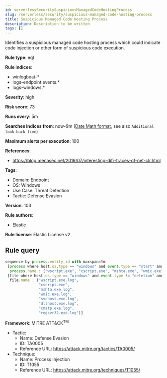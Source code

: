 ```yaml
---
id: serverlessSecuritySuspiciousManagedCodeHostingProcess
slug: /serverless/security/suspicious-managed-code-hosting-process
title: Suspicious Managed Code Hosting Process
description: Description to be written
tags: []
---
```


<div id="suspicious-managed-code-hosting-process"></div>

Identifies a suspicious managed code hosting process which could indicate code injection or other form of suspicious code execution.

**Rule type**: eql

**Rule indices**: 

* winlogbeat-*
* logs-endpoint.events.*
* logs-windows.*

**Severity**: high

**Risk score**: 73

**Runs every**: 5m

**Searches indices from**: now-9m ([Date Math format](((ref))/common-options.html#date-math), see also <DocLink id="serverlessSecurityRulesUiCreate" section="set-the-rules-schedule">`Additional look-back time`</DocLink>)

**Maximum alerts per execution**: 100

**References**: 

* https://blog.menasec.net/2019/07/interesting-difr-traces-of-net-clr.html

**Tags**: 

* Domain: Endpoint
* OS: Windows
* Use Case: Threat Detection
* Tactic: Defense Evasion

**Version**: 103

**Rule authors**: 

* Elastic

**Rule license**: Elastic License v2

## Rule query

```js
sequence by process.entity_id with maxspan=5m
 [process where host.os.type == "windows" and event.type == "start" and
  process.name : ("wscript.exe", "cscript.exe", "mshta.exe", "wmic.exe", "regsvr32.exe", "svchost.exe", "dllhost.exe", "cmstp.exe")]
 [file where host.os.type == "windows" and event.type != "deletion" and
  file.name : ("wscript.exe.log",
               "cscript.exe",
               "mshta.exe.log",
               "wmic.exe.log",
               "svchost.exe.log",
               "dllhost.exe.log",
               "cmstp.exe.log",
               "regsvr32.exe.log")]

```

**Framework**: MITRE ATT&CK<sup>TM</sup>

* Tactic:
    * Name: Defense Evasion
    * ID: TA0005
    * Reference URL: https://attack.mitre.org/tactics/TA0005/
* Technique:
    * Name: Process Injection
    * ID: T1055
    * Reference URL: https://attack.mitre.org/techniques/T1055/

